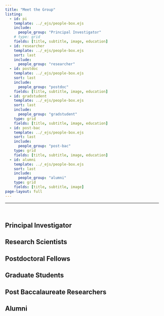 ```yaml
---
title: "Meet the Group"
listing:
  - id: pi
    template: ../_ejs/people-box.ejs
    include: 
      people_group: "Principal Investigator"
    # type: grid
    fields: [title, subtitle, image, education]
  - id: researcher
    template: ../_ejs/people-box.ejs
    sort: last
    include: 
      people_group: "researcher"
  - id: postdoc
    template: ../_ejs/people-box.ejs
    sort: last
    include: 
      people_group: "postdoc"
    fields: [title, subtitle, image, education]
  - id: gradstudent
    template: ../_ejs/people-box.ejs
    sort: last
    include: 
      people_group: "gradstudent"
    type: grid
    fields: [title, subtitle, image, education]
  - id: post-bac
    template: ../_ejs/people-box.ejs
    sort: last
    include: 
      people_group: "post-bac"
    type: grid
    fields: [title, subtitle, image, education]
  - id: alumni
    template: ../_ejs/people-box.ejs
    sort: last
    include: 
      people_group: "alumni"
    type: grid
    fields: [title, subtitle, image]
page-layout: full
---
```


<hr>

<br>

## Principal Investigator

::: {#pi}
:::

## Research Scientists

::: {#researcher}
:::

## Postdoctoral Fellows

::: {#postdoc}
:::

## Graduate Students

::: {#gradstudent}
:::

## Post Baccalaureate Researchers

::: {#post-bac}
:::

## Alumni
::: {#alumni}
:::
